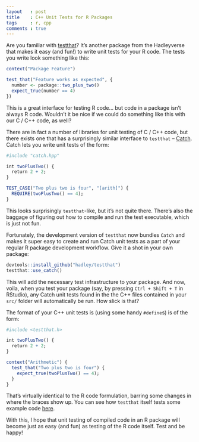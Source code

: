 ```yaml
---
layout   : post
title    : C++ Unit Tests for R Packages
tags     : r, cpp
comments : true
---
```


Are you familiar with [testthat](http://r-pkgs.had.co.nz/tests.html)?
It's another package from the Hadleyverse that
makes it easy (and fun!) to write unit tests
for your R code. The tests you write look
something like this:

```r
context("Package Feature")

test_that("Feature works as expected", {
  number <- package::two_plus_two()
  expect_true(number == 4)
})
```

This is a great interface for testing R 
code... but code in a package isn't always 
R code. Wouldn't it be nice if we could do
something like this with our C / C++ code,
as well?

There are in fact a number of libraries for
unit testing of C / C++ code, but there
exists one that has a surprisingly
similar interface to `testthat` --
[Catch](https://github.com/philsquared/Catch).
Catch lets you write unit tests of the form:

```r
#include "catch.hpp"

int twoPlusTwo() {
  return 2 + 2;
}

TEST_CASE("Two plus two is four", "[arith]") {
  REQUIRE(twoPlusTwo() == 4);
}
```

This looks surprisingly `testthat`-like, but it's
not quite there. There's also the baggage of
figuring out how to compile and run the test
executable, which is just not fun.

Fortunately, the development version of 
`testthat` now bundles `Catch` and makes it
super easy to create and run Catch unit 
tests as a part of your regular R package
development workflow. Give it a shot in
your own package:

```r
devtools::install_github("hadley/testthat")
testthat::use_catch()
```

This will add the necessary test
infrastructure to your package. And now,
voila, when you test your package (say, by
pressing `Ctrl + Shift + T` in RStudio),
any Catch unit tests found in the the C++
files contained in your `src/` folder will
automatically be run. How slick is that?

The format of your C++ unit tests is (using
some handy `#define`s) is of the form:

```r
#include <testthat.h>

int twoPlusTwo() {
  return 2 + 2;
}

context("Arithmetic") {
  test_that("Two plus two is four") {
    expect_true(twoPlusTwo() == 4);
  }
}
```

That's virtually identical to the R code
formulation, barring some changes in where
the braces show up.  You can see how `testthat`
itself tests some example code
[here](https://github.com/hadley/testthat/blob/master/src/test-catch.cpp).

With this, I hope that unit testing of
compiled code in an R package will become
just as easy (and fun) as testing of the
R code itself. Test and be happy!
